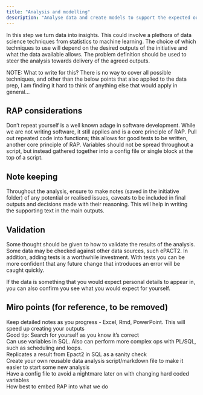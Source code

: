 ```yaml
---
title: "Analysis and modelling"
description: "Analyse data and create models to support the expected outputs"
---
```


In this step we turn data into insights. This could involve a plethora of data science techniques from statistics to machine learning. The choice of which techniques to use will depend on the desired outputs of the initiative and what the data available allows. The problem definition should be used to steer the analysis towards delivery of the agreed outputs.

NOTE: What to write for this? There is no way to cover all possible techniques, and other than the below points that also applied to the data prep, I am finding it hard to think of anything else that would apply in general...

## RAP considerations

Don't repeat yourself is a well known adage in software development. While we are not writing software, it still applies and is a core principle of RAP. Pull out repeated code into functions; this allows for good tests to be written, another core principle of RAP. Variables should not be spread throughout a script, but instead gathered together into a config file or single block at the top of a script. 

## Note keeping

Throughout the analysis, ensure to make notes (saved in the initiative folder) of any potential or realised issues, caveats to be included in final outputs and decisions made with their reasoning. This will help in writing the supporting text in the main outputs.

## Validation

Some thought should be given to how to validate the results of the analysis. Some data may be checked against other data sources, such ePACT2. In addition, adding tests is a worthwhile investment. With tests you can be more confident that any future change that introduces an error will be caught quickly.

If the data is something that you would expect personal details to appear in, you can also confirm you see what you would expect for yourself.

## Miro points (for reference, to be removed)

Keep detailed notes as you progress - Excel, Rmd, PowerPoint. This will speed up creating your outputs  
Good tip: Search for yourself as you know it's correct  
Can use variables in SQL. Also can perform more complex ops with PL/SQL, such as scheduling and loops.  
Replicates a result from Epact2 in SQL as a sanity check  
Create your own reusable data analysis script/markdown file to make it easier to start some new analysis  
Have a config file to avoid a nightmare later on with changing hard coded variables  
How best to embed RAP into what we do  
